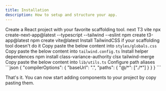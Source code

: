 ```yaml
---
title: Installation
description: How to setup and structure your app.
---
```


<Steps>
  <Step>Create a React project with your favorite scaffolding tool.</Step>
  <Tabs className="mt-2" defaultValue="next">
    <TabsList>
      <TabsTrigger value="next">next</TabsTrigger>
      <TabsTrigger value="t3">T3</TabsTrigger>
      <TabsTrigger value="vite">vite</TabsTrigger>
    </TabsList>
    <TabsContent value="next">
      <CodeCopyBlock className="m-0 py-4">npx create-next-app@latest --typescript --tailwind --eslint</CodeCopyBlock>
    </TabsContent>
    <TabsContent value="t3">
      <CodeCopyBlock className="m-0 py-4">npm create t3-app@latest</CodeCopyBlock>
    </TabsContent>
    <TabsContent value="vite">
      <CodeCopyBlock className="m-0 py-4">npm create vite@latest</CodeCopyBlock>
    </TabsContent>
  </Tabs>
  <Step>
    Install <Link href="https://tailwindcss.com/docs/installation/framework-guides" target="_blank" rel="noreferrer">TailwindCSS</Link> if your scaffolding tool doesn't do it

  </Step>
  <Step>
    Copy paste the below content into <Code>styles/globals.css</Code>
  </Step>
  <FileCode language="css" copyable name="./src/styles/globals.css" />
  <Step>
    Copy paste the below content into <Code>tailwind.config.ts</Code>
  </Step>
  <FileCode copyable name="./tailwind.config.ts" />
  <Step>
    Install helper dependences
  </Step>
  <CodeCopyBlock className="py-4">npm install class-variance-authority clsx tailwind-merge</CodeCopyBlock>
  <Step>
    Copy paste the below content into <Code>lib/utils.ts</Code>
  </Step>
  <FileCode copyable name="./src/lib/utils.ts" />
  <Step>Configure path aliases</Step>
  <CodeCopyBlock>
    ```json
    {
    "compilerOptions": {
      "baseUrl": ".",
      "paths": {
        "@/*": ["./*"]
        }
      }
    }
    ```
  </CodeCopyBlock>
</Steps>

That's it. You can now start adding components to your project by copy pasting them.

